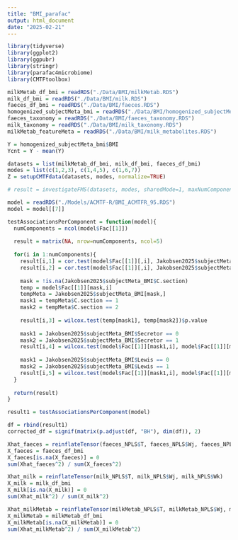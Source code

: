 ```yaml
---
title: "BMI_parafac"
output: html_document
date: "2025-02-21"
---
```


```r
library(tidyverse)
library(ggplot2)
library(ggpubr)
library(stringr)
library(parafac4microbiome)
library(CMTFtoolbox)
```

```r
milkMetab_df_bmi = readRDS("./Data/BMI/milkMetab.RDS")
milk_df_bmi = readRDS("./Data/BMI/milk.RDS")
faeces_df_bmi = readRDS("./Data/BMI/faeces.RDS")
homogenized_subjectMeta_bmi = readRDS("./Data/BMI/homogenized_subjectMeta.RDS")
faeces_taxonomy = readRDS("./Data/BMI/faeces_taxonomy.RDS")
milk_taxonomy = readRDS("./Data/BMI/milk_taxonomy.RDS")
milkMetab_featureMeta = readRDS("./Data/BMI/milk_metabolites.RDS")
```

```r
Y = homogenized_subjectMeta_bmi$BMI
Ycnt = Y - mean(Y)
```

```r
datasets = list(milkMetab_df_bmi, milk_df_bmi, faeces_df_bmi)
modes = list(c(1,2,3), c(1,4,5), c(1,6,7))
Z = setupCMTFdata(datasets, modes, normalize=TRUE)
```

```r
# result = investigateFMS(datasets, modes, sharedMode=1, maxNumComponents=5, numFolds=10, numCores = parallel::detectCores(), method="L-BFGS")
```

```r

model = readRDS("./Models/ACMTF-R/BMI_ACMTFR_95.RDS")
model = model[[7]]
```

```r
testAssociationsPerComponent = function(model){
  numComponents = ncol(model$Fac[[1]])
  
  result = matrix(NA, nrow=numComponents, ncol=5)
  
  for(i in 1:numComponents){
    result[i,1] = cor.test(model$Fac[[1]][,i], Jakobsen2025$subjectMeta_BMI$BMI, method="spearman")$p.value
    result[i,2] = cor.test(model$Fac[[1]][,i], Jakobsen2025$subjectMeta_BMI$whz.6m, method="spearman")$p.value
    
    mask = !is.na(Jakobsen2025$subjectMeta_BMI$C.section)
    temp = model$Fac[[1]][mask,i]
    tempMeta = Jakobsen2025$subjectMeta_BMI[mask,]
    mask1 = tempMeta$C.section == 1
    mask2 = tempMeta$C.section == 2
    
    result[i,3] = wilcox.test(temp[mask1], temp[mask2])$p.value
    
    mask1 = Jakobsen2025$subjectMeta_BMI$Secretor == 0
    mask2 = Jakobsen2025$subjectMeta_BMI$Secretor == 1
    result[i,4] = wilcox.test(model$Fac[[1]][mask1,i], model$Fac[[1]][mask2,i])$p.value
    
    mask1 = Jakobsen2025$subjectMeta_BMI$Lewis == 0
    mask2 = Jakobsen2025$subjectMeta_BMI$Lewis == 1
    result[i,5] = wilcox.test(model$Fac[[1]][mask1,i], model$Fac[[1]][mask2,i])$p.value
  }
  
  return(result)
}

result1 = testAssociationsPerComponent(model)

df = rbind(result1)
corrected_df = signif(matrix(p.adjust(df, "BH"), dim(df)), 2)
```

```r
Xhat_faeces = reinflateTensor(faeces_NPLS$T, faeces_NPLS$Wj, faeces_NPLS$Wk)
X_faeces = faeces_df_bmi
X_faeces[is.na(X_faeces)] = 0
sum(Xhat_faeces^2) / sum(X_faeces^2)

Xhat_milk = reinflateTensor(milk_NPLS$T, milk_NPLS$Wj, milk_NPLS$Wk)
X_milk = milk_df_bmi
X_milk[is.na(X_milk)] = 0
sum(Xhat_milk^2) / sum(X_milk^2)

Xhat_milkMetab = reinflateTensor(milkMetab_NPLS$T, milkMetab_NPLS$Wj, milkMetab_NPLS$Wk)
X_milkMetab = milkMetab_df_bmi
X_milkMetab[is.na(X_milkMetab)] = 0
sum(Xhat_milkMetab^2) / sum(X_milkMetab^2)
```
